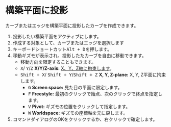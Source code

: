
# 構築平面に投影

<Reference shortcut="Alt + D" command="" button="コマンドバー左" />

カーブまたはエッジを構築平面に投影したカーブを作成できます。

1. 投影したい構築平面をアクティブにします。
2. 作成する対象として、カーブまたはエッジを選択します
3. キーボードショートカット<kbd>Alt + D</kbd>を押します。
4. 移動ギズモが表示され、投影したたカーブを自由に移動できます。
   - 移動方向を限定することもできます。
   - <kbd>X</kbd>/ <kbd>Y</kbd>/<kbd>Z</kbd> **X/Y/Z-axis:** [X、Y、Z軸に拘束します](./sketching-essentials#constrain-to-an-axis)。
   - <kbd>Shift + X</kbd>/ <kbd>Shift + Y</kbd>/<kbd>Shift + Z</kbd> **X, Y, Z-plane:** X, Y, Z平面に拘束します。
     - <kbd>G</kbd> **Screen space:** 見た目の平面に限定します。
     - <kbd>F</kbd> **Freestyle:** 最初のクリックで始点、次のクリックで終点を指定します。
     - <kbd>V</kbd> **Pivot:** ギズモの位置をクリックして指定します。
     - <kbd>W</kbd> **Worldspace:** ギズモの座標軸を元に戻します。
5. コマンドダイアログのOKをクリックするか、右クリックで確定します。




















